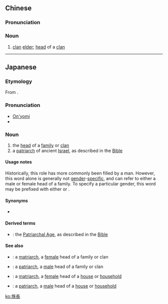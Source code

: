 {{also|族长}}
==Chinese==
{{zh-forms|s=族长}}

===Pronunciation===
{{zh-pron
|m=zúzhǎng
|c=zuk6 zoeng2
|mn=tw,xm:cho̍k-tiúⁿ
|cat=n
}}

===Noun===
{{zh-noun}}

# [[clan]] [[elder]]; [[head]] of a [[clan]]

----

==Japanese==
{{wikipedia|lang=ja|族長|族長: the Biblical Patriarchs}}
{{ja-kanjitab|族|長}}
{{wikipedia|Patriarch}}

===Etymology===
From {{etyl|zhx|ja|sort=ぞくちょう}} {{m|zh|族長}}.

===Pronunciation===
* [[音読み|On'yomi]]
* {{IPA|lang=ja|/zo.ku.t͡ɕo.o/|[zo̞kɯᵝt͡ɕʲo̞ː]}}

===Noun===
{{ja-noun|ぞくちょう}}

# the [[head]] of a [[family]] or [[clan]]
# a [[patriarch]] of ancient [[Israel]], as described in the [[Bible]]

====Usage notes====
Historically, this role has more commonly been filled by a man. However, this word alone is generally not [[gender]]-[[specific]], and can refer to either a male or female head of a family. To specify a particular gender, this word may be prefixed with either {{m|ja|女|tr=onna||woman}} or {{m|ja|男|tr=otoko||man}}.

====Synonyms====
* {{sense|head of a family}} {{ja-r|家長|かちょう}}

====Derived terms====
* {{ja-r|族長時代|^ぞくちょう ^じだい}}: the [[w:Patriarchal age|Patriarchal Age]], as described in the [[Bible]]

====See also====
* {{ja-r|女族長|おんな ぞくちょう}}: a [[matriarch]], a [[female]] head of a family or clan
* {{ja-r|男族長|おとこ ぞくちょう}}: a [[patriarch]], a [[male]] head of a family or clan
* {{ja-r|女家長|おんな かちょう}}: a [[matriarch]], a [[female]] head of a [[house]] or [[household]]
* {{ja-r|男家長|おとこ かちょう}}: a [[patriarch]], a [[male]] head of a [[house]] or [[household]]

[[ko:族長]]